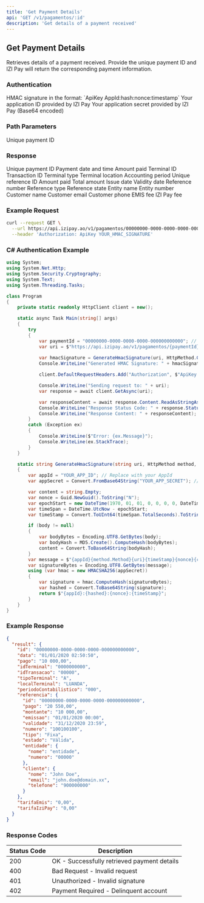 ```yaml
---
title: 'Get Payment Details'
api: 'GET /v1/pagamentos/:id'
description: 'Get details of a payment received'
---
```


## Get Payment Details

Retrieves details of a payment received. Provide the unique payment ID and IZI Pay will return the corresponding payment information.

### Authentication

<ParamField header="Authorization" type="string" required>
  HMAC signature in the format: `ApiKey AppId:hash:nonce:timestamp`
</ParamField>

<ParamField query="AppId" type="string" required>
  Your application ID provided by IZI Pay
</ParamField>

<ParamField query="AppSecret" type="string" required>
  Your application secret provided by IZI Pay (Base64 encoded)
</ParamField>

### Path Parameters

<ParamField path="id" type="string" required>
  Unique payment ID
</ParamField>

### Response

<ResponseField name="result" type="object">
  <Expandable title="Properties">
    <ResponseField name="id" type="string">
      Unique payment ID
    </ResponseField>
    <ResponseField name="data" type="string">
      Payment date and time
    </ResponseField>
    <ResponseField name="pago" type="string">
      Amount paid
    </ResponseField>
    <ResponseField name="idTerminal" type="string">
      Terminal ID
    </ResponseField>
    <ResponseField name="idTransacao" type="string">
      Transaction ID
    </ResponseField>
    <ResponseField name="tipoTerminal" type="string">
      Terminal type
    </ResponseField>
    <ResponseField name="localTerminal" type="string">
      Terminal location
    </ResponseField>
    <ResponseField name="periodoContabilistico" type="string">
      Accounting period
    </ResponseField>
    <ResponseField name="referencia" type="object">
      <Expandable title="Properties">
        <ResponseField name="id" type="string">
          Unique reference ID
        </ResponseField>
        <ResponseField name="pago" type="string">
          Amount paid
        </ResponseField>
        <ResponseField name="montante" type="string">
          Total amount
        </ResponseField>
        <ResponseField name="emissao" type="string">
          Issue date
        </ResponseField>
        <ResponseField name="validade" type="string">
          Validity date
        </ResponseField>
        <ResponseField name="numero" type="string">
          Reference number
        </ResponseField>
        <ResponseField name="tipo" type="string">
          Reference type
        </ResponseField>
        <ResponseField name="estado" type="string">
          Reference state
        </ResponseField>
        <ResponseField name="entidade" type="object">
          <Expandable title="Properties">
            <ResponseField name="nome" type="string">
              Entity name
            </ResponseField>
            <ResponseField name="numero" type="string">
              Entity number
            </ResponseField>
          </Expandable>
        </ResponseField>
        <ResponseField name="cliente" type="object">
          <Expandable title="Properties">
            <ResponseField name="nome" type="string">
              Customer name
            </ResponseField>
            <ResponseField name="email" type="string">
              Customer email
            </ResponseField>
            <ResponseField name="telefone" type="string">
              Customer phone
            </ResponseField>
          </Expandable>
        </ResponseField>
      </Expandable>
    </ResponseField>
    <ResponseField name="tarifaEmis" type="string">
      EMIS fee
    </ResponseField>
    <ResponseField name="tarifaIziPay" type="string">
      IZI Pay fee
    </ResponseField>
  </Expandable>
</ResponseField>

### Example Request

```bash
curl --request GET \
  --url https://api.izipay.ao/v1/pagamentos/00000000-0000-0000-0000-000000000000 \
  --header 'Authorization: ApiKey YOUR_HMAC_SIGNATURE'
```

### C# Authentication Example

```csharp
using System;
using System.Net.Http;
using System.Security.Cryptography;
using System.Text;
using System.Threading.Tasks;

class Program
{
    private static readonly HttpClient client = new();

    static async Task Main(string[] args)
    {
        try
        {
            var paymentId = "00000000-0000-0000-0000-000000000000"; // Replace with your payment ID
            var uri = $"https://api.izipay.ao/v1/pagamentos/{paymentId}";
            
            var hmacSignature = GenerateHmacSignature(uri, HttpMethod.Get);
            Console.WriteLine("Generated HMAC Signature: " + hmacSignature);

            client.DefaultRequestHeaders.Add("Authorization", $"ApiKey {hmacSignature}");

            Console.WriteLine("Sending request to: " + uri);
            var response = await client.GetAsync(uri);

            var responseContent = await response.Content.ReadAsStringAsync();
            Console.WriteLine("Response Status Code: " + response.StatusCode);
            Console.WriteLine("Response Content: " + responseContent);
        }
        catch (Exception ex)
        {
            Console.WriteLine($"Error: {ex.Message}");
            Console.WriteLine(ex.StackTrace);
        }
    }

    static string GenerateHmacSignature(string uri, HttpMethod method, string? body = null)
    {
        var appId = "YOUR_APP_ID"; // Replace with your AppId
        var appSecret = Convert.FromBase64String("YOUR_APP_SECRET"); // Replace with your Base64 encoded AppSecret

        var content = string.Empty;
        var nonce = Guid.NewGuid().ToString("N");
        var epochStart = new DateTime(1970, 01, 01, 0, 0, 0, 0, DateTimeKind.Utc);
        var timeSpan = DateTime.UtcNow - epochStart;
        var timeStamp = Convert.ToUInt64(timeSpan.TotalSeconds).ToString();

        if (body != null)
        {
            var bodyBytes = Encoding.UTF8.GetBytes(body);
            var bodyHash = MD5.Create().ComputeHash(bodyBytes);
            content = Convert.ToBase64String(bodyHash);
        }
        var message = $"{appId}{method.Method}{uri}{timeStamp}{nonce}{content}";
        var signatureBytes = Encoding.UTF8.GetBytes(message);
        using (var hmac = new HMACSHA256(appSecret))
        {
            var signature = hmac.ComputeHash(signatureBytes);
            var hashed = Convert.ToBase64String(signature);
            return $"{appId}:{hashed}:{nonce}:{timeStamp}";
        }
    }
}
```

### Example Response

```json
{
  "result": {
    "id": "00000000-0000-0000-0000-000000000000",
    "data": "01/01/2020 02:50:50",
    "pago": "10 000,00",
    "idTerminal": "0000000000",
    "idTransacao": "00000",
    "tipoTerminal": "A",
    "localTerminal": "LUANDA",
    "periodoContabilistico": "000",
    "referencia": {
      "id": "00000000-0000-0000-0000-000000000000",
      "pago": "20 550,00",
      "montante": "10 000,00",
      "emissao": "01/01/2020 00:00",
      "validade": "31/12/2020 23:59",
      "numero": "100100100",
      "tipo": "Fixa",
      "estado": "Válida",
      "entidade": {
        "nome": "entidade",
        "numero": "00000"
      },
      "cliente": {
        "nome": "John Doe",
        "email": "john.doe@domain.xx",
        "telefone": "900000000"
      }
    },
    "tarifaEmis": "0,00",
    "tarifaIziPay": "0,00"
  }
}
```

### Response Codes

| Status Code | Description |
|-------------|-------------|
| 200 | OK - Successfully retrieved payment details |
| 400 | Bad Request - Invalid request |
| 401 | Unauthorized - Invalid signature |
| 402 | Payment Required - Delinquent account |
